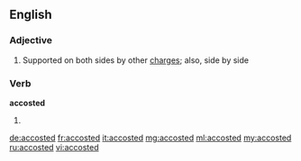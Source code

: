 ==English==

===Adjective===
{{en-adj|-}}
# {{heraldry}} Supported on both sides by other [[charge]]s; also, side by side

===Verb===
'''accosted'''

# {{past of|accost}}

[[de:accosted]]
[[fr:accosted]]
[[it:accosted]]
[[mg:accosted]]
[[ml:accosted]]
[[my:accosted]]
[[ru:accosted]]
[[vi:accosted]]